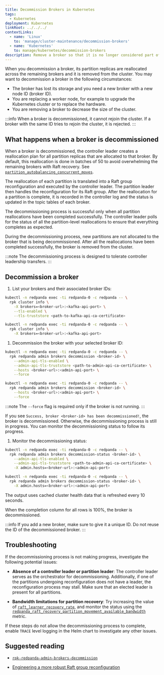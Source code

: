 ```yaml
---
title: Decommission Brokers in Kubernetes
tags:
  - Kubernetes
deployment: Kubernetes
linkRoot: ../../../
contextLinks:
  - name: 'Linux'
    to: 'manage/cluster-maintenance/decommission-brokers'
  - name: 'Kubernetes'
    to: manage/kubernetes/decommission-brokers
description: Remove a broker so that it is no longer considered part of the cluster.
---
```


<head>
    <meta name="title" content="Decommission Brokers in Kubernetes | Redpanda Docs"/>
    <meta name="description" content="Remove a broker so that it is no longer considered part of the cluster."/>
    <link rel="canonical" href="https://docs.redpanda.com/docs/manage/kubernetes/decommission-brokers/" />
</head>



<ContextLink frontmatter={frontMatter}
/>

When you decommission a broker, its partition replicas are reallocated across the remaining brokers and it is removed from the cluster. You may want to decommission a broker in the following circumstances:

- The broker has lost its storage and you need a new broker with a new node ID (broker ID).
- You are replacing a worker node, for example to upgrade the Kubernetes cluster or to replace the hardware.
- You are removing a broker to decrease the size of the cluster.

:::info
When a broker is decommissioned, it cannot rejoin the cluster. If a broker with the same ID tries to rejoin the cluster, it is rejected.
:::

## What happens when a broker is decommissioned

When a broker is decommissioned, the controller leader creates a reallocation plan for all partition replicas that are allocated to that broker. By default, this reallocation is done in batches of 50 to avoid overwhelming the remaining brokers with Raft recovery. See [`partition_autobalancing_concurrent_moves`](../../../reference/tunable-properties#partition_autobalancing_concurrent_moves).

The reallocation of each partition is translated into a Raft group reconfiguration and executed by the controller leader. The partition leader then handles the reconfiguration for its Raft group. After the reallocation for a partition is complete, it is recorded in the controller log and the status is updated in the topic tables of each broker.

The decommissioning process is successful only when all partition reallocations have been completed successfully. The controller leader polls for the status of all the partition-level reallocations to ensure that everything completes as expected.

During the decommissioning process, new partitions are not allocated to the broker that is being decommissioned. After all the reallocations have been completed successfully, the broker is removed from the cluster.

:::note
The decommissioning process is designed to tolerate controller leadership transfers.
:::

## Decommission a broker

1. List your brokers and their associated broker IDs:

  <Tabs groupId="tls" queryString>
  <TabItem value="enabled" label="TLS Enabled">

  ```bash
  kubectl -n redpanda exec -ti redpanda-0 -c redpanda -- \
    rpk cluster info \
      -X brokers=<broker-url>:<kafka-api-port> \
      --tls-enabled \
      --tls-truststore <path-to-kafka-api-ca-certificate>
  ```

  </TabItem>
  <TabItem value="disabled" label="TLS Disabled">

  ```bash
  kubectl -n redpanda exec -ti redpanda-0 -c redpanda -- \
    rpk cluster info \
      -X brokers=<broker-url>:<kafka-api-port>
  ```

  </TabItem>
  </Tabs>

1. Decommission the broker with your selected broker ID:

  <Tabs groupId="tls" queryString>
  <TabItem value="enabled" label="TLS Enabled">

  ```bash
  kubectl -n redpanda exec -ti redpanda-0 -c redpanda -- \
    rpk redpanda admin brokers decommission <broker-id> \
      --admin-api-tls-enabled \
      --admin-api-tls-truststore <path-to-admin-api-ca-certificate> \
      --hosts <broker-url>:<admin-api-port> \
      --force
  ```

  </TabItem>
  <TabItem value="disabled" label="TLS Disabled">

  ```bash
  kubectl -n redpanda exec -ti redpanda-0 -c redpanda -- \
    rpk redpanda admin brokers decommission <broker-id> \
      --hosts <broker-url>:<admin-api-port> \
      --force
  ```

  </TabItem>
  </Tabs>

  :::note
  The `--force` flag is required only if the broker is not running.
  :::

  If you see `Success, broker <broker-id> has been decommissioned!`, the broker is decommissioned. Otherwise, the decommissioning process is still in progress. You can monitor the decommissioning status to follow its progress.

1. Monitor the decommissioning status:

  <Tabs groupId="tls" queryString>
  <TabItem value="enabled" label="TLS Enabled">

  ```bash
  kubectl -n redpanda exec -ti redpanda-0 -c redpanda -- \
    rpk redpanda admin brokers decommission-status <broker-id> \
      --admin-api-tls-enabled \
      --admin-api-tls-truststore <path-to-admin-api-ca-certificate> \
      -X admin.hosts=<broker-url>:<admin-api-port>
  ```

  </TabItem>
  <TabItem value="disabled" label="TLS Disabled">

  ```bash
  kubectl -n redpanda exec -ti redpanda-0 -c redpanda -- \
    rpk redpanda admin brokers decommission-status <broker-id> \
      -X admin.hosts=<broker-url>:<admin-api-port>
  ```

  </TabItem>
  </Tabs>

  The output uses cached cluster health data that is refreshed every 10 seconds.

When the completion column for all rows is 100%, the broker is decommissioned.

:::info
If you add a new broker, make sure to give it a unique ID. Do not reuse the ID of the decommissioned broker.
:::

## Troubleshooting

If the decommissioning process is not making progress, investigate the following potential issues:

- **Absence of a controller leader or partition leader**: The controller leader serves as the orchestrator for decommissioning. Additionally, if one of the partitions undergoing reconfiguration does not have a leader, the reconfiguration process may stall. Make sure that an elected leader is present for all partitions.

- **Bandwidth limitations for partition recovery**: Try increasing the value of [`raft_learner_recovery_rate`](../../../reference/cluster-properties#raft_learner_recovery_rate), and monitor the status using the [`redpanda_raft_recovery_partition_movement_available_bandwidth`](../../../reference/public-metrics-reference#redpanda_raft_recovery_partition_movement_available_bandwidth) metric.

If these steps do not allow the decommissioning process to complete, enable `TRACE` level logging in the Helm chart to investigate any other issues.

  <ValuesYaml path="logging"/>

## Suggested reading

- [`rpk-redpanda-admin-brokers-decommission`](../../../reference/rpk/rpk-redpanda/rpk-redpanda-admin-brokers-decommission)

- [Engineering a more robust Raft group reconfiguration](https://redpanda.com/blog/raft-protocol-reconfiguration-solution)
